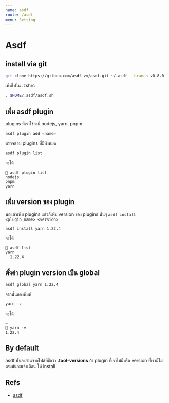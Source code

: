 ```yaml
---
name: asdf
route: /asdf
menu: Setting
---
```


# Asdf

## install via git

```bash
git clone https://github.com/asdf-vm/asdf.git ~/.asdf --branch v0.8.0
```

เพิ่มไปใน .zshrc

```bash
. $HOME/.asdf/asdf.sh
```

## เพิ่ม asdf plugin

plugins ที่เราใช้จะมี nodejs, yarn, pnpm

```bash
asdf plugin add <name>
```

ตรวจสอบ plugins ที่มีทังหมด

```bash
asdf plugin list
```

จะได้

```console
🐖 asdf plugin list
nodejs
pnpm
yarn
```

## เพิ่ม version ของ plugin

พอแล้วเพิ่ม plugins แล้วก็เพิ่ม version ของ plugins นั้นๆ `asdf install <plugin_name> <version>`

```bash
asdf install yarn 1.22.4
```

จะได้

```console
🐶 asdf list
yarn
  1.22.4
```

## ตั้งค่า plugin version เป็น global

```
asdf global yarn 1.22.4
```

จากนั้นลองพิมพ์

```bash
yarn -v
```

จะได้

```console
~
🐶 yarn -v
1.22.4
```

## By default

asdf นั้นจะอ่านจากไฟล์ที่ชื่อว่า **.tool-versions** ถ้า plugin ที่เราไม่มีหรือ version ที่เรามีไม่ตรงมันจะแจ้งเตือน ให้ install

## Refs

- [asdf](https://asdf-vm.com/#/)
